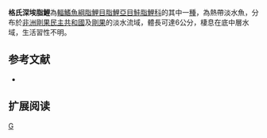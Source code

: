 {{Speciesbox 
| genus = Bathyaethiops
| species = greeni
| status = LC
| status_system = IUCN3.1
| authority =  [[Fowler|Fowler]], 1949
| synonyms = *''Phenacogrammus greeni''<br /><small>Fowler, 1949</small>
}}
'''格氏深埃脂鯉'''為[[輻鰭魚綱|輻鰭魚綱]][[脂鯉目|脂鯉目]][[脂鯉亞目|脂鯉亞目]][[鮭脂鯉科|鮭脂鯉科]]的其中一[[種|種]]，為熱帶淡水魚，分布於[[非洲|非洲]][[剛果民主共和國|剛果民主共和國]]及[[剛果|剛果]]的淡水流域，體長可達6公分，棲息在底中層水域，生活習性不明。

==参考文献==
{{refbegin}}
*{{FishBase_species|genus=Bathyaethiops|species=greeni|year=2014|month=1}}
{{refend}}

== 扩展阅读 ==
{{refbegin}}
{{wikispecies-inline|Bathyaethiops greeni|格氏深埃脂鯉}}
{{refend}}

{{Taxonbar|from=Q6416583}}

[[Category:深埃脂鯉屬|G]]


{{魚類小作品}}